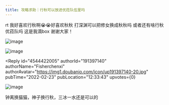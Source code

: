 ```yaml
---
title: 攻略求助｜行秋可以放进优菈队伍里吗
---
```



<Forum groupName="原神" groupUrl="https://www.douban.com/group/genshin/" archivedAt="2025-05-16T16:45:13.224Z">
  <Post
    id="260775733"
    title="攻略求助｜行秋可以放进优菈队伍里吗"
    url="https://www.douban.com/group/topic/260775733/?_spm_id=MjEyNDc5NjI0"
    pubTime="2022-02-23"
    highlightUserId="191397140"
  >
rt 我好喜欢行秋啊😭😭好喜欢秋秋 打深渊可以把修女换成秋秋吗
或者还有啥行秋优菈队吗 这是我滴box 谢谢大家！

![image](https://img9.doubanio.com/view/group_topic/l/public/p530251405.webp)

![image](https://img1.doubanio.com/view/group_topic/l/public/p530251419.webp)

<Reply
  id="4544422005"
  authorId="191397140"
  authorName="Fisherchenxi"
  authorAvatar="https://img1.doubanio.com/icon/up191397140-20.jpg"
  pubTime="2022-02-23"
  pubLocation="12:33:43"
  upvotes={0}
>
![image](https://img2.doubanio.com/view/richtext/large/public/p310324751.jpg)

钟离换猫猫，神子换行秋，三冰一水还是可以的
</Reply>
  </Post>
</Forum>
